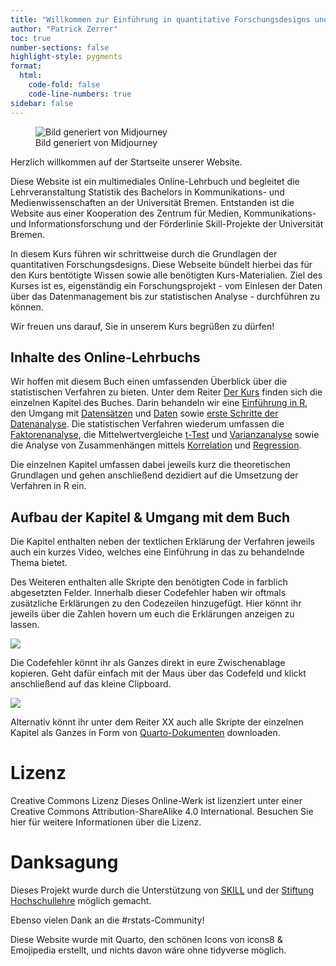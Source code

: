 ```yaml
---
title: "Willkommen zur Einführung in quantitative Forschungsdesigns und Datenanalyse"
author: "Patrick Zerrer"
toc: true
number-sections: false
highlight-style: pygments
format:
  html:
    code-fold: false
    code-line-numbers: true
sidebar: false
---
```


![Bild generiert von Midjourney](Bilder/zemkipatrick_comic_style_factor_analysis_statistics_trust_widef_e7631b78-22da-4267-8a0a-dc0b89c76dd5.png)

Herzlich willkommen auf der Startseite unserer Website.

Diese Website ist ein multimediales Online-Lehrbuch und begleitet die Lehrveranstaltung Statistik des Bachelors in Kommunikations- und Medienwissenschaften an der Universität Bremen. Entstanden ist die Website aus einer Kooperation des Zentrum für Medien, Kommunikations- und Informationsforschung und der Förderlinie Skill-Projekte der Universität Bremen.

In diesem Kurs führen wir schrittweise durch die Grundlagen der quantitativen Forschungsdesigns. Diese Webseite bündelt hierbei das für den Kurs bentötigte Wissen sowie alle benötigten Kurs-Materialien. Ziel des Kurses ist es, eigenständig ein Forschungsprojekt - vom Einlesen der Daten über das Datenmanagement bis zur statistischen Analyse - durchführen zu können.

Wir freuen uns darauf, Sie in unserem Kurs begrüßen zu dürfen!

## Inhalte des Online-Lehrbuchs

Wir hoffen mit diesem Buch einen umfassenden Überblick über die statistischen Verfahren zu bieten. Unter dem Reiter [Der Kurs](https://patrickzerrer.github.io/R_Hands_on_Book/Skript_1.1.html) finden sich die einzelnen Kapitel des Buches. Darin behandeln wir eine [Einführung in R](https://patrickzerrer.github.io/R_Hands_on_Book/Skript_1.1.html), den Umgang mit [Datensätzen](https://patrickzerrer.github.io/R_Hands_on_Book/Skript_2.1.html) und [Daten](https://patrickzerrer.github.io/R_Hands_on_Book/Skript_3.1.html) sowie [erste Schritte der Datenanalyse](https://patrickzerrer.github.io/R_Hands_on_Book/Skript_4.1.html). Die statistischen Verfahren wiederum umfassen die [Faktorenanalyse](https://patrickzerrer.github.io/R_Hands_on_Book/Skript_5.1.html), die Mittelwertvergleiche [t-Test](https://patrickzerrer.github.io/R_Hands_on_Book/Skript_6.3.html) und [Varianzanalyse](https://patrickzerrer.github.io/R_Hands_on_Book/Skript_6.4.html) sowie die Analyse von Zusammenhängen mittels [Korrelation](https://patrickzerrer.github.io/R_Hands_on_Book/Skript_7.2.html) und [Regression](https://patrickzerrer.github.io/R_Hands_on_Book/Skript_7.3.html).

Die einzelnen Kapitel umfassen dabei jeweils kurz die theoretischen Grundlagen und gehen anschließend dezidiert auf die Umsetzung der Verfahren in R ein.

## Aufbau der Kapitel & Umgang mit dem Buch

Die Kapitel enthalten neben der textlichen Erklärung der Verfahren jeweils auch ein kurzes Video, welches eine Einführung in das zu behandelnde Thema bietet.

Des Weiteren enthalten alle Skripte den benötigten Code in farblich abgesetzten Felder. Innerhalb dieser Codefehler haben wir oftmals zusätzliche Erklärungen zu den Codezeilen hinzugefügt. Hier könnt ihr jeweils über die Zahlen hovern um euch die Erklärungen anzeigen zu lassen.

![](Bilder/Codeerklärungen.png)

Die Codefehler könnt ihr als Ganzes direkt in eure Zwischenablage kopieren. Geht dafür einfach mit der Maus über das Codefeld und klickt anschließend auf das kleine Clipboard.

![](Bilder/Screenshot_Codechunks.png)

Alternativ könnt ihr unter dem Reiter XX auch alle Skripte der einzelnen Kapitel als Ganzes in Form von [Quarto-Dokumenten](https://patrickzerrer.github.io/R_Hands_on_Book/Skript_1.3.html) downloaden.

# Lizenz

Creative Commons Lizenz Dieses Online-Werk ist lizenziert unter einer Creative Commons Attribution-ShareAlike 4.0 International. Besuchen Sie hier für weitere Informationen über die Lizenz.

# Danksagung

Dieses Projekt wurde durch die Unterstützung von [SKILL](https://www.uni-bremen.de/skill/page) und der [Stiftung Hochschullehre](https://stiftung-hochschullehre.de/) möglich gemacht.

Ebenso vielen Dank an die #rstats-Community!

Diese Website wurde mit Quarto, den schönen Icons von icons8 & Emojipedia erstellt, und nichts davon wäre ohne tidyverse möglich.
